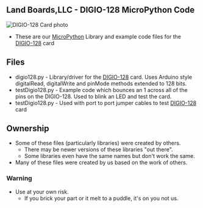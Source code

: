 == Land Boards,LLC - DIGIO-128 MicroPython Code ==

<img src="http://land-boards.com/blwiki/images/2/26/DIGIO-128-X3-CCA_5847-640px.jpg" alt="DIGIO-128 Card photo"></img>

* These are our [http://www.micropython.org/ MicroPython] Library and example code files for the [http://land-boards.com/blwiki/index.php?title=DIGIO-128 DIGIO-128] card

== Files ==

* digio128.py - Library/driver for the [http://land-boards.com/blwiki/index.php?title=DIGIO-128 DIGIO-128] card. Uses Arduino style digitalRead, digitalWrite and pinMode methods extended to 128 bits.
* testDigio128.py - Example code which bounces an 1 across all of the pins on the DIGIO-128. Used to blink an LED and test the card.
* testDigio128.py - Used with port to port jumper cables to test [http://land-boards.com/blwiki/index.php?title=DIGIO-128 DIGIO-128] card 

== Ownership ==

* Some of these files (particularly libraries) were created by others.
** There may be newer versions of these libraries "out there".
** Some libraries even have the same names but don't work the same.
* Many of these files were created by us based on the work of others.

=== Warning ===

* Use at your own risk.
** If you brick your part or it melt to a puddle, it's on you not us.
